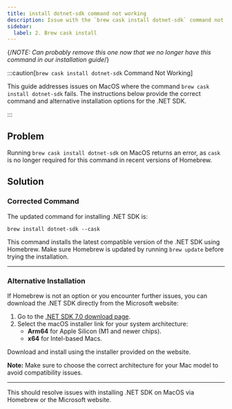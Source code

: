 ```yaml
---
title: install dotnet-sdk command not working
description: Issue with the `brew cask install dotnet-sdk` command not working on MacOS, and how to fix it.
sidebar:
  label: 2. Brew cask install
---
```


{/*NOTE: Can probably remove this one now that we no longer have this command in our installation guide*/}


:::caution[`brew cask install dotnet-sdk` Command Not Working]

This guide addresses issues on MacOS where the command `brew cask install dotnet-sdk` fails. The instructions below provide the correct command and alternative installation options for the .NET SDK.

:::

## Problem

Running `brew cask install dotnet-sdk` on MacOS returns an error, as `cask` is no longer required for this command in recent versions of Homebrew.

## Solution

### Corrected Command

The updated command for installing .NET SDK is:

```shell
brew install dotnet-sdk --cask
```

This command installs the latest compatible version of the .NET SDK using Homebrew. Make sure Homebrew is updated by running `brew update` before trying the installation.

---

### Alternative Installation

If Homebrew is not an option or you encounter further issues, you can download the .NET SDK directly from the Microsoft website:

<Steps>

1. Go to the [.NET SDK 7.0 download page](https://dotnet.microsoft.com/en-us/download/dotnet/7.0).
2. Select the macOS installer link for your system architecture:
   - **Arm64** for Apple Silicon (M1 and newer chips).
   - **x64** for Intel-based Macs.

</Steps>

Download and install using the installer provided on the website.

**Note:** Make sure to choose the correct architecture for your Mac model to avoid compatibility issues.

---

This should resolve issues with installing .NET SDK on MacOS via Homebrew or the Microsoft website.
